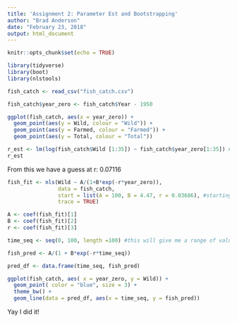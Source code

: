 ```yaml
---
title: 'Assignment 2: Parameter Est and Bootstrapping'
author: "Brad Anderson"
date: "February 23, 2018"
output: html_document
---
```


```r
knitr::opts_chunk$set(echo = TRUE)
```

```r

library(tidyverse)
library(boot)
library(nlstools)

```

```r

fish_catch <- read_csv("fish_catch.csv")

fish_catch$year_zero <- fish_catch$Year - 1950  

```

```r

ggplot(fish_catch, aes(x = year_zero)) +
  geom_point(aes(y = Wild, colour = "Wild")) +
  geom_point(aes(y = Farmed, colour = "Farmed")) +
  geom_point(aes(y = Total, colour = "Total"))

```

```r

r_est <- lm(log(fish_catch$Wild [1:35]) ~ fish_catch$year_zero[1:35]) #only using observations 1-5
r_est

```
From this we have a guess at r: 0.07116

```r

fish_fit <- nls(Wild ~ A/(1+B*exp(-r*year_zero)), 
                data = fish_catch,
                start = list(A = 100, B = 4.47, r = 0.03686), #starting values
                trace = TRUE)
```

```r

A <- coef(fish_fit)[1]
B <- coef(fish_fit)[2]
r <- coef(fish_fit)[3]

```

```r

time_seq <- seq(0, 100, length =100) #this will give me a range of values from 0 to 20 with 100 values evenly spaced

fish_pred <- A/(1 + B*exp(-r*time_seq))

pred_df <- data.frame(time_seq, fish_pred)

```

```r

ggplot(fish_catch, aes( x = year_zero, y = Wild)) +
  geom_point( color = "blue", size = 3) +
  theme_bw() +
  geom_line(data = pred_df, aes(x = time_seq, y = fish_pred))

```
Yay I did it!
